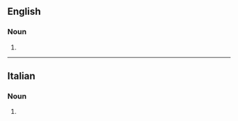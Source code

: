 ==English==

===Noun===
{{head|en|noun plural form}}

# {{plural of|partigiano|lang=en}}

----

==Italian==

===Noun===
{{head|it|noun plural form|g=m}}

# {{plural of|partigiano|lang=it}}